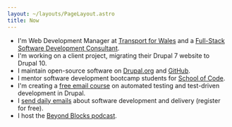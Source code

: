 ```yaml
---
layout: ~/layouts/PageLayout.astro
title: Now
---
```


* I'm Web Development Manager at [Transport for Wales] and a [Full-Stack Software Development Consultant][services].
* I'm working on a client project, migrating their Drupal 7 website to Drupal 10.
* I maintain open-source software on [Drupal.org](https://www.drupal.org/u/opdavies) and [GitHub](https://github.com/opdavies).
* I mentor software development bootcamp students for [School of Code].
* I'm creating a [free email course][atdc] on automated testing and test-driven development in Drupal.
* I [send daily emails][daily] about software development and delivery (register for free).
* I host the [Beyond Blocks podcast][podcast].

[atdc]: /atdc
[daily]: /daily
[podcast]: /podcast
[school of code]: https://www.schoolofcode.co.uk
[services]: /pricing
[transport for wales]: https://www.tfw.wales
